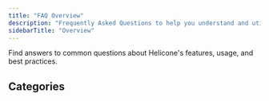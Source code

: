```yaml
---
title: "FAQ Overview"
description: "Frequently Asked Questions to help you understand and utilize Helicone effectively"
sidebarTitle: "Overview"
---
```



<Callout title="Welcome to Helicone FAQ!" type="info">
  Find answers to common questions about Helicone's features, usage, and best
  practices.
</Callout>

## Categories

<CardGroup cols={2} gap="medium">
  <Card
    title="Platform Usage »"
    icon="server"
    href="/faq/tag/platform"
    description="Learn about key aspects of using the Helicone platform, including API keys and cost calculations."
    horizontal
    iconType="light"
  />
  <Card
    title="Security and Compliance »"
    icon="shield-check"
    href="/faq/tag/security"
    description="Explore Helicone's security practices, compliance options, and SOC 2 certification."
    horizontal
    iconType="light"
  />
  <Card
    title="Key Concepts »"
    icon="lightbulb"
    href="/faq/tag/concepts"
    description="Understand the fundamental concepts and terminology used in Helicone."
    horizontal
    iconType="light"
  />
  <Card
    title="Fine-Tuning »"
    icon="code"
    href="/faq/tag/fine-tuning"
    description="Learn about fine-tuning in Helicone."
    horizontal
    iconType="light"
  />
</CardGroup>

<QuestionsSection />
